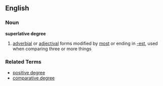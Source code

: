 == English ==
=== Noun ===
'''superlative degree'''
# [[adverbial]] or [[adjectival]] forms modified by [[most]] or ending in [[-est]], used when comparing three or more things

=== Related Terms ===
*[[positive degree]]
*[[comparative degree]]